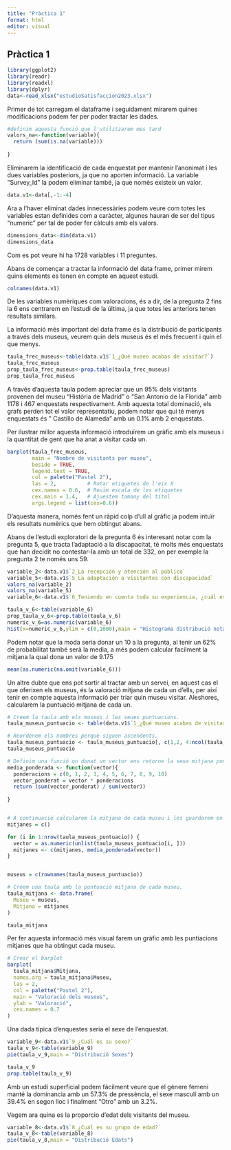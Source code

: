 ```yaml
---
title: "Pràctica 1"
format: html
editor: visual
---
```


## Pràctica 1

```r
library(ggplot2)
library(readr)
library(readxl)
library(dplyr)
data<-read_xlsx("estudioSatisfaccion2023.xlsx")

```

Primer de tot carregam el dataframe i seguidament mirarem quines modificacions podem fer per poder tractar les dades.

```r
#definim aquesta funció que l'utilitzarem mes tard
valors_na<-function(variable){
  return (sum(is.na(variable)))
  
}
```

Eliminarem la identificació de cada enquestat per mantenir l'anonimat i les dues variables posteriors, ja que no aporten informació. La variable "Survey_Id" la podem eliminar també, ja que només existeix un valor.

```r
data.v1<-data[,-1:-4]
```

Ara a l'haver eliminat dades innecessàries podem veure com totes les variables estan definides com a caràcter, algunes hauran de ser del tipus "numeric" per tal de poder fer càlculs amb els valors.

```r
dimensions_data<-dim(data.v1)
dimensions_data
```

Com es pot veure hi ha 1728 variables i 11 preguntes.

Abans de començar a tractar la informació del data frame, primer mirem quins elements es tenen en compte en aquest estudi.

```r
colnames(data.v1)
```

De les variables numèriques com valoracions, és a dir, de la pregunta 2 fins la 6 ens centrarem en l'estudi de la última, ja que totes les anteriors tenen resultats similars.

La informació més important del data frame és la distribució de participants a través dels museus, veurem quin dels museus és el més frecuent i quin el que menys.

```r
taula_frec_museus<-table(data.v1$`1_¿Qué museo acabas de visitar?`)
taula_frec_museus
prop_taula_frec_museus<-prop.table(taula_frec_museus)
prop_taula_frec_museus
```

A través d'aquesta taula podem apreciar que un 95% dels visitants provenen del museu "Història de Madrid" o "San Antonio de la Florida" amb 1178 i 467 enquestats respectivament. Amb aquesta total dominació, els grafs perden tot el valor representatiu, podem notar que qui té menys enquestats és " Castillo de Alameda" amb un 0.1% amb 2 enquestats.

Per ilustrar millor aquesta informació introduïrem un gràfic amb els museus i la quantitat de gent que ha anat a visitar cada un.

```r
barplot(taula_frec_museus,
        main = "Nombre de visitants per museu",
        beside = TRUE,
        legend.text = TRUE,
        col = palette("Pastel 2"),
        las = 2,          # Rotar etiquetes de l'eix X
        cex.names = 0.6,  # Reuïm escala de les etiquetes
        cex.main = 1.4,   # Ajuestem tamany del títol
        args.legend = list(cex=0.6))


```

D'aquesta manera, només fent un ràpid colp d'ull al gràfic ja podem intuïr els resultats numèrics que hem obtingut abans.

Abans de l'estudi exploratori de la pregunta 6 és interesant notar com la pregunta 5, que tracta l'adaptació a la discapacitat, té molts més enquestats que han decidit no contestar-la amb un total de 332, on per exemple la pregunta 2 te només uns 59.

```r
variable_2<-data.v1$`2_La recepción y atención al público`
variable_5<-data.v1$`5_La adaptación a visitantes con discapacidad`
valors_na(variable_2)
valors_na(variable_5)
variable_6<-data.v1$`6_Teniendo en cuenta toda su experiencia, ¿cuál es su valoración global con la visita  en una escala de 0 a 10, siendo “0”, totalmente insatisfactoria y “10”, totalmente satisfactoria`
```

```r
taula_v_6<-table(variable_6)
prop_taula_v_6<-prop.table(taula_v_6)
numeric_v_6=as.numeric(variable_6)
hist(x=numeric_v_6,ylim = c(0,1000),main = "Histograma distribució nota general", col = "#FFB6C1", xlab = "Valoració")
```

Podem notar que la moda seria donar un 10 a la pregunta, al tenir un 62% de probabilitat també serà la media, a més podem calcular facilment la mitjana la qual dona un valor de 9.175

```r
mean(as.numeric(na.omit(variable_6)))
```

Un altre dubte que ens pot sortir al tractar amb un servei, en aquest cas el que oferixen els museus, és la valoració mitjana de cada un d'ells, per així tenir en compte aquesta informació per triar quin museu visitar. Aleshores, calcularem la puntuació mitjana de cada un.

```r
# Creem la taula amb els museus i les seues puntuacions.
taula_museus_puntuacio <- table(data.v1$`1_¿Qué museo acabas de visitar?`, data.v1$`6_Teniendo en cuenta toda su experiencia, ¿cuál es su valoración global con la visita  en una escala de 0 a 10, siendo “0”, totalmente insatisfactoria y “10”, totalmente satisfactoria`)

# Reordenem els nombres perquè siguen ascendents.
taula_museus_puntuacio <- taula_museus_puntuacio[, c(1,2, 4:ncol(taula_museus_puntuacio), 3)]
taula_museus_puntuacio

# Definim una funció on donat un vector ens retorne la seua mitjana ponderada.
media_ponderada <- function(vector){
  ponderacions = c(0, 1, 2, 3, 4, 5, 6, 7, 8, 9, 10)
  vector_ponderat = vector * ponderacions
  return (sum(vector_ponderat) / sum(vector))
  
}


# A continuació calcularem la mitjana de cada museu i les guardarem en un vector.
mitjanes = c()

for (i in 1:nrow(taula_museus_puntuacio)) {
  vector = as.numeric(unlist(taula_museus_puntuacio[i, ]))
  mitjanes <- c(mitjanes, media_ponderada(vector))
}


museus = c(rownames(taula_museus_puntuacio))

# Creem una taula amb la puntuació mitjana de cada museu.
taula_mitjana <- data.frame(
  Museu = museus,
  Mitjana = mitjanes
)

taula_mitjana

```

Per fer aquesta informació més visual farem un gràfic amb les puntiacions mitjanes que ha obtingut cada museu.

```r
# Crear el barplot
barplot(
  taula_mitjana$Mitjana, 
  names.arg = taula_mitjana$Museu, 
  las = 2, 
  col = palette("Pastel 2"), 
  main = "Valoració dels museus", 
  ylab = "Valoració",
  cex.names = 0.7
)
```

Una dada típica d'enquestes seria el sexe de l'enquestat.

```r
variable_9<-data.v1$`9_¿Cuál es su sexo?`
taula_v_9<-table(variable_9)
pie(taula_v_9,main = "Distribució Sexes")
```

```r
taula_v_9
prop.table(taula_v_9)
```

Amb un estudi superficial podem fácilment veure que el gènere femení manté la dominancia amb un 57.3% de pressència, el sexe masculí amb un 39.4% en segon lloc i finalment "Otro" amb un 3.2%.

Vegem ara quina es la proporcio d'edat dels visitants del museu.

```r
variable_8<-data.v1$`8_¿Cuál es su grupo de edad?`
taula_v_8<-table(variable_8)
pie(taula_v_8,main = "Distribució Edats")
```
